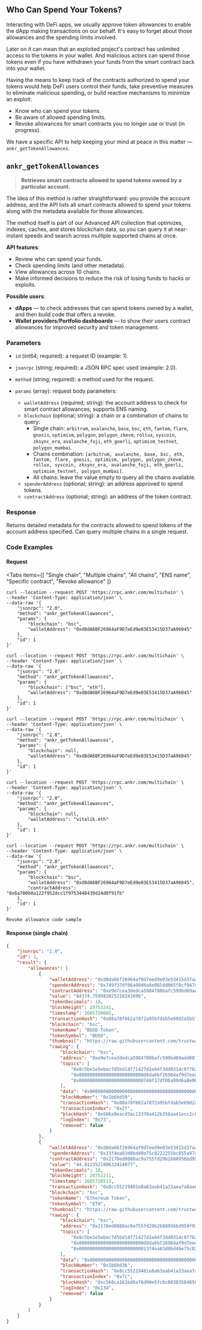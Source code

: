 
## Who Can Spend Your Tokens?

Interacting with DeFi apps, we usually approve token allowances to enable the dApp making transactions on our behalf. It's easy to forget about those allowances and the spending limits involved.

Later on it can mean that an exploited project's contract has unlimited access to the tokens in your wallet. And malicious actors can spend those tokens even if you have withdrawn your funds from the smart contract back into your wallet.

Having the means to keep track of the contracts authorized to spend your tokens would help DeFi users control their funds, take preventive measures to eliminate malicious spending, or build reactive mechanisms to minimize an exploit:

  * Know who can spend your tokens.
  * Be aware of allowed spending limits.
  * Revoke allowances for smart contracts you no longer use or trust (in progress).

We have a specific API to help keeping your mind at peace in this matter — `ankr_getTokenAllowances`.

## `ankr_getTokenAllowances`

> **Retrieves smart contracts allowed to spend tokens owned by a particular account.**

The idea of this method is rather straightforward: you provide the account address, and the API lists all smart contracts allowed to spend your tokens along with the metadata available for those allowances.

The method itself is part of our Advanced API collection that optimizes, indexes, caches, and stores blockchain data, so you can query it at near-instant speeds and search across multiple supported chains at once.

**API features**:

  * Review who can spend your funds.
  * Check spending limits (and other metadata).
  * View allowances across 10 chains.
  * Make informed decisions to reduce the risk of losing funds to hacks or exploits.

**Possible users**:

  * **dApps** — to check addresses that can spend tokens owned by a wallet, and then build code that offers a revoke.
  * **Wallet providers**/**Portfolio dashboards** — to show their users contract allowances for improved security and token management.

### Parameters

* `id` (int64; required): a request ID (example: 1).
* `jsonrpc` (string; required): a JSON RPC spec used (example: 2.0).
* `method` (string; required): a method used for the request.
* `params` (array): request body parameters:

  * `walletAddress` (required; string): the account address to check for smart contract allowances; supports ENS naming.
  * `blockchain` (optional; string): a chain or a combination of chains to query:
    * Single chain: `arbitrum`, `avalanche`, `base`, `bsc`, `eth`, `fantom`, `flare`, `gnosis`, `optimism`, `polygon`, `polygon_zkevm`, `rollux`, `syscoin`, `zksync_era`, `avalanche_fuji`, `eth_goerli`, `optimism_testnet`, `polygon_mumbai`.
    * Chains combination: `[arbitrum, avalanche, base, bsc, eth, fantom, flare, gnosis, optimism, polygon, polygon_zkevm, rollux, syscoin, zksync_era, avalanche_fuji, eth_goerli, optimism_testnet, polygon_mumbai]`.
    * All chains: leave the value empty to query all the chains available.
  * `spenderAddress` (optional; string): an address approved to spend tokens.
  * `contractAddress` (optional; string): an address of the token contract.

### Response

Returns detailed metadata for the contracts allowed to spend tokens of the account address specified. Can query multiple chains in a single request.

### Code Examples

#### Request

<Tabs
  items={[
    "Single chain",
    "Multiple chains",
    "All chains",
    "ENS name",
    "Specific contract",
    "Revoke allowance"
  ]}
>
  <Tab>

```shell
curl --location --request POST 'https://rpc.ankr.com/multichain' \
--header 'Content-Type: application/json' \
--data-raw '{
    "jsonrpc": "2.0",
    "method": "ankr_getTokenAllowances",
    "params": {
        "blockchain": "bsc",
        "walletAddress": "0xd8dA6BF26964aF9D7eEd9e03E53415D37aA96045"
    },
    "id": 1
}'
```
  </Tab>
  <Tab>

```shell
curl --location --request POST 'https://rpc.ankr.com/multichain' \
--header 'Content-Type: application/json' \
--data-raw '{
    "jsonrpc": "2.0",
    "method": "ankr_getTokenAllowances",
    "params": {
        "blockchain": ["bsc", "eth"],
        "walletAddress": "0xd8dA6BF26964aF9D7eEd9e03E53415D37aA96045"
    },
    "id": 1
}'
```
  </Tab>
  <Tab>

```shell
curl --location --request POST 'https://rpc.ankr.com/multichain' \
--header 'Content-Type: application/json' \
--data-raw '{
    "jsonrpc": "2.0",
    "method": "ankr_getTokenAllowances",
    "params": {
        "blockchain": null,
        "walletAddress": "0xd8dA6BF26964aF9D7eEd9e03E53415D37aA96045"
    },
    "id": 1
}'
```
  </Tab>
  <Tab>

```shell
curl --location --request POST 'https://rpc.ankr.com/multichain' \
--header 'Content-Type: application/json' \
--data-raw '{
    "jsonrpc": "2.0",
    "method": "ankr_getTokenAllowances",
    "params": {
        "blockchain": null,
        "walletAddress": "vitalik.eth"
    },
    "id": 1
}'
```
  </Tab>
  <Tab>

```shell
curl --location --request POST 'https://rpc.ankr.com/multichain' \
--header 'Content-Type: application/json' \
--data-raw '{
    "jsonrpc": "2.0",
    "method": "ankr_getTokenAllowances",
    "params": {
        "blockchain": "bsc",
        "walletAddress": "0xd8dA6BF26964aF9D7eEd9e03E53415D37aA96045",
        "contractAddress": "0x6a700b8a122f952dcc1f9753448439d24d0f91fb"
    },
    "id": 1
}'
```
  </Tab>
  <Tab>

```shell
Revoke allowance code sample
```
  </Tab>
</Tabs>

#### Response (single chain)

```json
{
    "jsonrpc": "2.0",
    "id": 1,
    "result": {
        "allowances": [
            {
                "walletAddress": "0xd8da6bf26964af9d7eed9e03e53415d37aa96045",
                "spenderAddress": "0x749f37df06a99d6a8e065dd065f8cf947ca23697",
                "contractAddress": "0xe9e7cea3dedca5984780bafc599bd69add087d56",
                "value": "84374.759982025218241696",
                "tokenDecimals": 18,
                "blockHeight": 28753241,
                "timestamp": 1685720603,
                "transactionHash": "0x08a78f662a7872a95bfdab5e69d2a5b5721f2b0cb668cd03713cde1db34f7542",
                "blockchain": "bsc",
                "tokenName": "BUSD Token",
                "tokenSymbol": "BUSD",
                "thumbnail": "https://raw.githubusercontent.com/trustwallet/assets/master/blockchains/smartchain/assets/0xe9e7CEA3DedcA5984780Bafc599bD69ADd087D56/logo.png",
                "rawLog": {
                    "blockchain": "bsc",
                    "address": "0xe9e7cea3dedca5984780bafc599bd69add087d56",
                    "topics": [
                        "0x8c5be1e5ebec7d5bd14f71427d1e84f3dd0314c0f7b2291e5b200ac8c7c3b925",
                        "0x000000000000000000000000d8da6bf26964af9d7eed9e03e53415d37aa96045",
                        "0x000000000000000000000000749f37df06a99d6a8e065dd065f8cf947ca23697"
                    ],
                    "data": "0x0000000000000000000000000000000000000000000011ddf703ef03b168b4a0",
                    "blockNumber": "0x1b6bd59",
                    "transactionHash": "0x08a78f662a7872a95bfdab5e69d2a5b5721f2b0cb668cd03713cde1db34f7542",
                    "transactionIndex": "0x2f",
                    "blockHash": "0x666a9eacd3ac13378a412b358aa41ecc2c0e534536bf21e60c1014311b0e6f1d",
                    "logIndex": "0x73",
                    "removed": false
                }
            },
            {
                "walletAddress": "0xd8da6bf26964af9d7eed9e03e53415d37aa96045",
                "spenderAddress": "0x13f4ea83d0bd40e75c8222255bc855a974568dd4",
                "contractAddress": "0x2170ed0880ac9a755fd29b2688956bd959f933f8",
                "value": "44.812352180632424077",
                "tokenDecimals": 18,
                "blockHeight": 28753211,
                "timestamp": 1685720513,
                "transactionHash": "0x8cc55219401e8a63aab41a33aea7a8ae6ca10de29b75f0884c685e5e44ab785d",
                "blockchain": "bsc",
                "tokenName": "Ethereum Token",
                "tokenSymbol": "ETH",
                "thumbnail": "https://raw.githubusercontent.com/trustwallet/assets/master/blockchains/smartchain/assets/0x2170Ed0880ac9A755fd29B2688956BD959F933F8/logo.png",
                "rawLog": {
                    "blockchain": "bsc",
                    "address": "0x2170ed0880ac9a755fd29b2688956bd959f933f8",
                    "topics": [
                        "0x8c5be1e5ebec7d5bd14f71427d1e84f3dd0314c0f7b2291e5b200ac8c7c3b925",
                        "0x000000000000000000000000d8da6bf26964af9d7eed9e03e53415d37aa96045",
                        "0x00000000000000000000000013f4ea83d0bd40e75c8222255bc855a974568dd4"
                    ],
                    "data": "0x0000000000000000000000000000000000000000000000026de574e1dc4c0e8d",
                    "blockNumber": "0x1b6bd3b",
                    "transactionHash": "0x8cc55219401e8a63aab41a33aea7a8ae6ca10de29b75f0884c685e5e44ab785d",
                    "transactionIndex": "0x7c",
                    "blockHash": "0xc560ca161bd6a76d90e5fc6c083835848500ded1a5d587c974f41aa85e2517f4",
                    "logIndex": "0x134",
                    "removed": false
                }
            }
        ]
    }
}
```


